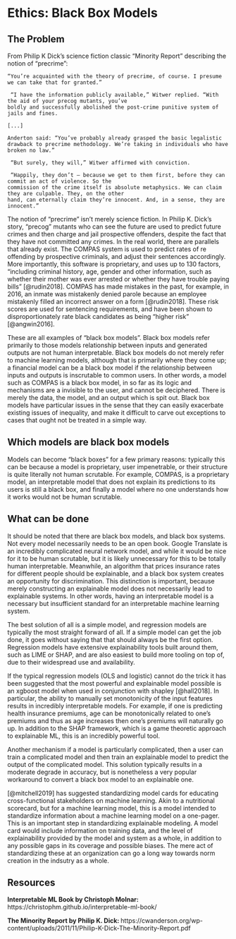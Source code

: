 # Ethics: Black Box Models

## The Problem

From Philip K Dick's science fiction classic "Minority Report" describing the notion of "precrime": 

```
“You’re acquainted with the theory of precrime, of course. I presume we can take that for granted.”

 “I have the information publicly available,” Witwer replied. “With the aid of your precog mutants, you’ve
boldly and successfully abolished the post-crime punitive system of jails and fines. 

[...] 

Anderton said: “You’ve probably already grasped the basic legalistic drawback to precrime methodology. We’re taking in individuals who have broken no law.”

 “But surely, they will,” Witwer affirmed with conviction.
 
 “Happily, they don’t — because we get to them first, before they can commit an act of violence. So the
commission of the crime itself is absolute metaphysics. We can claim they are culpable. They, on the other
hand, can eternally claim they’re innocent. And, in a sense, they are innocent.”
```

The notion of "precrime" isn't merely science fiction. In Philip K. Dick's story, "precog" mutants who can see the future are used to predict future crimes and then charge and jail prospective offenders, despite the fact that they have not committed any crimes. In the real world, there are parallels that already exist. The COMPAS system is used to predict rates of re offending by prospective criminals, and adjust their sentences accordingly. More importantly, this software is proprietary, and uses up to 130 factors, "including criminal history, age, gender and other information, such as whether their mother was ever arrested or whether they have trouble paying bills" [@rudin2018].  COMPAS has made mistakes in the past, for example, in 2016, an inmate was mistakenly denied parole because an employee mistakenly filled an incorrect answer on a form [@rudin2018]. These risk scores are used for sentencing requirements, and have been shown to disproportionately rate black candidates as being "higher risk" [@angwin2016].

These are all examples of "black box models". Black box models refer primarily to those models relationship between inputs and generated outputs are not human interpretable. Black box models do not merely refer to machine learning models, although that is primarily where they come up; a financial model can be a black box model if the relationship between inputs and outputs is inscrutable to common users. In other words, a model such as COMPAS is a black box model, in so far as its logic and mechanisms are a invisible to the user, and cannot be deciphered. There is merely the data, the model, and an output which is spit out. Black box models have particular issues in the sense that they can easily exacerbate existing issues of inequality, and make it difficult to carve out exceptions to cases that ought not be treated in a simple way.

<!--- %\subsubsection{Blackbox Models and Race}
% [talk about how it is really really bad in some fields]


% [Graphic] Investopedia: https://images.app.goo.gl/9AvnT2qph5YDwx877 --->

## Which models are black box models

Models can become "black boxes" for a few primary reasons: typically this can be because a model is proprietary, user impenetrable, or their structure is quite literally not human scrutable. For example, COMPAS, is a proprietary model, an interpretable model that does not explain its predictions to its users is still a black box, and finally a model where no one understands how it works would not be human scrutable. 

## What can be done

It should be noted that there are black box models, and black box systems. Not every model necessarily needs to be an open book. Google Translate is an incredibly complicated neural network model, and while it would be nice for it to be human scrutable, but it is likely unnecessary for this to be totally human interpretable. Meanwhile, an algorithm that prices insurance rates for different people should be explainable, and a black box system creates an opportunity for discrimination. This distinction is important, because merely constructing an explainable model does not necessarily lead to explainable systems. In other words, having an interpretable model is a necessary but insufficient standard for an interpretable machine learning system. 

The best solution of all is a simple model, and regression models are typically the most straight forward of all. If a simple model can get the job done, it goes without saying that that should always be the first option. Regression models have extensive explainability tools built around them, such as LIME or SHAP, and are also easiest to build more tooling on top of, due to their widespread use and availability. 

If the typical regression models (OLS and logistic) cannot do the trick it has been suggested that the most powerful and explainable model possible is an xgboost model when used in conjunction with shapley [@hall2018]. In particular, the ability to manually set monotonicity of the input features results in incredibly interpretable models. For example, if one is predicting health insurance premiums, age can be monotonically related to one's premiums and thus as age increases then one's premiums will naturally go up. In addition to the SHAP framework, which is a game theoretic approach to explainable ML, this is an incredibly powerful tool.
 
Another mechanism if a model is particularly complicated, then a user can train a complicated model and then train an explainable model to predict the output of the complicated model. This solution typically results in a moderate degrade in accuracy, but is nonetheless a very popular workaround to convert a black box model to an explainable one.

[@mitchell2019] has suggested standardizing model cards for educating cross-functional stakeholders on machine learning. Akin to a nutritional scorecard, but for a machine learning model, this is a model intended to standardize information about a machine learning model on a one-pager. This is an important step in standardizing explainable modeling. A model card would include information on training data, and the level of explainability provided by the model and system as a whole, in addition to any possible gaps in its coverage and possible biases. The mere act of standardizing these at an organization can go a long way towards norm creation in the indsutry as a whole.

## Resources

**Interpretable ML Book by Christoph Molnar: ** https://christophm.github.io/interpretable-ml-book/ 

**The Minority Report by Philip K. Dick: ** https://cwanderson.org/wp-content/uploads/2011/11/Philip-K-Dick-The-Minority-Report.pdf 
